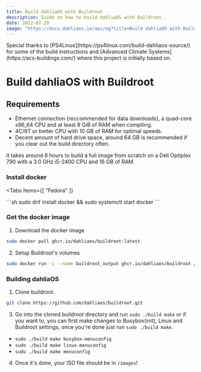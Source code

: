 ```yaml
---
title: Build dahliaOS with Buildroot
description: Guide on how to build dahliaOS with Buildroot.
date: 2022-07-20
image: "https://docs.dahliaos.io/api/og?title=Build dahliaOS with Buildroot&desc=Guide on how to build dahliaOS with Buildroot."
---
```



<Callout>
  Special thanks to [PS4Linux](https://ps4linux.com/build-dahliaos-source/) for
  some of the build instructions and [Advanced Climate Systems](https://acs-buildings.com/) where this project is initially based on.
</Callout>

# Build dahliaOS with Buildroot

## Requirements

- Ethernet connection (reccommended for data downloads), a quad-core x86_64 CPU and at least 8 GiB of RAM when compiling.
- 4C/8T or better CPU with 10 GB of RAM for optimal speeds.
- Decent amount of hard drive space, around 64 GB is recommended if you clear out the build directory often.

It takes around 8 hours to build a full image from scratch on a Dell Optiplex 790 with a 3.0 GHz i5-2400 CPU and 16 GB of RAM.

<Steps>

### Install docker


<Tabs
  items={[
    "Fedora"
  ]}
>
  <Tab>
    ```sh
    sudo dnf install docker && sudo systemctl start docker
    ```
  </Tab>
</Tabs>

### Get the docker image

1. Download the docker image

```sh
sudo docker pull ghcr.io/dahliaos/buildroot:latest
```

2. Setup Buildroot's volumes

```sh
sudo docker run -i --name buildroot_output ghcr.io/dahliaos/buildroot /bin/echo "Data only."
```

### Building dahliaOS

1. Clone buildroot.

```sh
git clone https://github.com/dahliaos/buildroot.git
```

3. Go into the cloned buildroot directory and run `sudo ./build make` or if you want to, you can first make changes to Busybox(init), Linux and Buildroot settings, once you're done just run `sudo ./build make`.

- `sudo ./build make busybox-menuconfig`
- `sudo ./build make linux-menuconfig`
- `sudo ./build make menuconfig`

4. Once it's done, your ISO file should be in `/images`!

</Steps>
